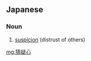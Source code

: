 ==Japanese==
{{ja-kanjitab|さい|ぎ|しん|yomi=o}}

===Noun===
{{ja-noun|さいぎしん}}

# [[suspicion]] (distrust of others)

[[mg:猜疑心]]